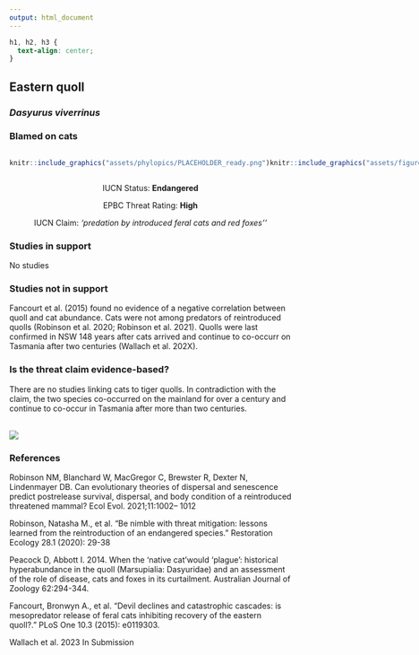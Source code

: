 ```yaml
---
output: html_document
---
```

```css
h1, h2, h3 {
  text-align: center;
}
```

## **Eastern quoll**
### *Dasyurus viverrinus*
### Blamed on cats

:::: {style="display: flex;"}

::: {}
  ```r
  knitr::include_graphics("assets/phylopics/PLACEHOLDER_ready.png")
  ```
:::

::: {}

:::

::: {}
  ```r
  knitr::include_graphics("assets/figures/Map_Cat_Dasyurus viverrinus.png")
  ```
:::

::::
<center>
IUCN Status: **Endangered**

EPBC Threat Rating: **High**

IUCN Claim: *'predation by introduced feral cats and red foxes''*

</center>

### Studies in support

No studies

### Studies not in support

Fancourt et al. (2015) found no evidence of a negative correlation between quoll and cat abundance. Cats were not among predators of reintroduced quolls (Robinson et al. 2020; Robinson et al. 2021). Quolls were last confirmed in NSW 148 years after cats arrived and continue to co-occurr on Tasmania after two centuries (Wallach et al. 202X).

### Is the threat claim evidence-based?

There are no studies linking cats to tiger quolls. In contradiction with the claim, the two species co-occurred on the mainland for over a century and continue to co-occur in Tasmania after more than two centuries.
<br>
<br>

![](assets/figures/Main_Evidence_Cat_Dasyurus viverrinus.png)

### References

Robinson NM, Blanchard W, MacGregor C, Brewster R, Dexter N, Lindenmayer DB. Can evolutionary theories of dispersal and senescence predict postrelease survival, dispersal, and body condition of a reintroduced threatened mammal? Ecol Evol. 2021;11:1002– 1012

Robinson, Natasha M., et al. "Be nimble with threat mitigation: lessons learned from the reintroduction of an endangered species." Restoration Ecology 28.1 (2020): 29-38

Peacock D, Abbott I. 2014. When the ‘native cat’would ‘plague’: historical hyperabundance in the quoll (Marsupialia: Dasyuridae) and an assessment of the role of disease, cats and foxes in its curtailment. Australian Journal of Zoology 62:294-344.

Fancourt, Bronwyn A., et al. "Devil declines and catastrophic cascades: is mesopredator release of feral cats inhibiting recovery of the eastern quoll?." PLoS One 10.3 (2015): e0119303.

Wallach et al. 2023 In Submission

